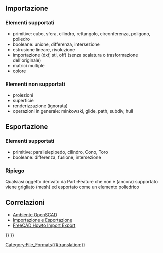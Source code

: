 <languages/>
{{TOCright}}
== Importazione ==

=== Elementi supportati ===

* primitive: cubo, sfera, cilindro, rettangolo, circonferenza, poligono, poliedro
* booleane: unione, differenza, intersezione
* estrusione lineare, rivoluzione
* importazione (dxf, stl, off) (senza scalatura o trasformazione dell'originale)
* matrici multiple
* colore

=== Elementi non supportati ===

* proiezioni
* superficie
* renderizzazione (ignorata)
* operazioni in generale: minkowski, glide, path, subdiv, hull

== Esportazione ==

=== Elementi supportati ===

* primitive: parallelepipedo, cilindro, Cono, Toro
* booleane: differenza, fusione, intersezione

=== Ripiego ===

Qualsiasi oggetto derivato da Part::Feature che non è (ancora) supportato viene grigliato (mesh) ed esportato come un elemento poliedrico

<span id="Related"></span>
==Correlazioni==

* [[OpenSCAD Workbench/it|Ambiente OpenSCAD]]
* [[Import Export/it|Importazione e Esportazione]]
* [[FreeCAD Howto Import Export]]


{{Userdocnavi{{#translation:}}}}
{{OpenSCAD Tools navi{{#translation:}}}}
[[Category:File_Formats{{#translation:}}]]